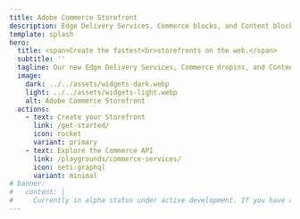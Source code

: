 ```yaml
---
title: Adobe Commerce Storefront
description: Edge Delivery Services, Commerce blocks, and Content blocks define the new Adobe Commerce Storefront.
template: splash
hero:
  title: <span>Create the fastest<br>storefronts on the web.</span>
  subtitle: ''
  tagline: Our new Edge Delivery Services, Commerce dropins, and Content blocks are now combined to create the fastest shops on the web. Find out how they can work for you.
  image:
    dark: ../../assets/widgets-dark.webp
    light: ../../assets/widgets-light.webp
    alt: Adobe Commerce Storefront
  actions:
    - text: Create your Storefront
      link: /get-started/
      icon: rocket
      variant: primary
    - text: Explore the Commerce API
      link: /playgrounds/commerce-services/
      icon: seti:graphql
      variant: minimal
# banner:
#   content: |
#     Currently in alpha status under active development. If you have any questions, please visit our href="https://discord.gg/xxVR2R3rRn"> Edge Delivery Discord server</a>.
---
```



<CardGrid>
  <LinkCard
    icon="commerce"
    title="Create your Storefront"
    description="Give us 20 minutes, we'll give you the foundation for your next storefront."
    href="/get-started/"
  />
  <LinkCard
    icon="seti:graphql"
    title="Explore the Commerce API"
    description="Use our GraphQL playground to explore our Commerce API with predefined and custom queries."
    href="/playgrounds/commerce-services/"
  />
  <LinkCard
    icon="seti:code-search"
    title="Product Details dropin"
    description="Discover how flexible our Commerce components are with our Product Details dropin."
    href="/dropins/product-details/"
  />
  <LinkCard
    icon="seti:code-search"
    title="Cart dropin"
    description="Learn about the Cart dropin."
    href="/dropins/cart/"
  />
  <LinkCard
    icon="seti:code-search"
    title="Checkout dropin"
    description="Learn about the Checkout dropin."
    href="/dropins/checkout/"
  />
</CardGrid>
